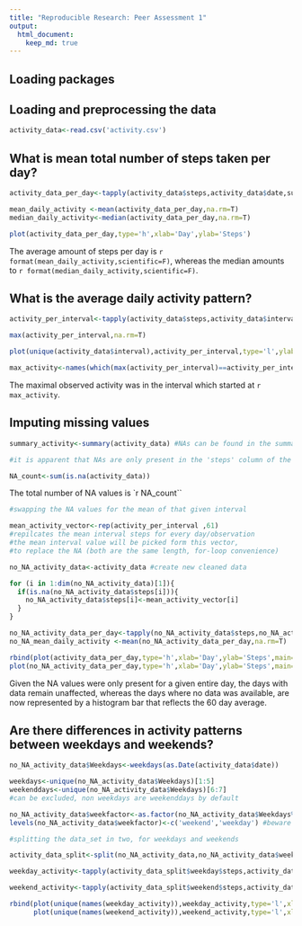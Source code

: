 ```yaml
---
title: "Reproducible Research: Peer Assessment 1"
output: 
  html_document:
    keep_md: true
---
```

## Loading packages

## Loading and preprocessing the data

```r
activity_data<-read.csv('activity.csv')
```


## What is mean total number of steps taken per day?

```r
activity_data_per_day<-tapply(activity_data$steps,activity_data$date,sum)

mean_daily_activity <-mean(activity_data_per_day,na.rm=T)
median_daily_activity<-median(activity_data_per_day,na.rm=T)

plot(activity_data_per_day,type='h',xlab='Day',ylab='Steps')
```

The average amount of steps per day is `r format(mean_daily_activity,scientific=F)`, whereas the median amounts to `r format(median_daily_activity,scientific=F)`.



## What is the average daily activity pattern?

```r
activity_per_interval<-tapply(activity_data$steps,activity_data$interval,mean,na.rm=T)

max(activity_per_interval,na.rm=T)

plot(unique(activity_data$interval),activity_per_interval,type='l',ylab='steps',xlab='interval')

max_activity<-names(which(max(activity_per_interval)==activity_per_interval))
```
The maximal observed activity was in the interval which started at `r max_activity`. 



## Imputing missing values

```r
summary_activity<-summary(activity_data) #NAs can be found in the summary, 

#it is apparent that NAs are only present in the 'steps' column of the data

NA_count<-sum(is.na(activity_data))
```
The total number of NA values is `r NA_count``

```r
#swapping the NA values for the mean of that given interval

mean_activity_vector<-rep(activity_per_interval ,61) 
#repilcates the mean interval steps for every day/observation
#the mean interval value will be picked form this vector, 
#to replace the NA (both are the same length, for-loop convenience)

no_NA_activity_data<-activity_data #create new cleaned data 

for (i in 1:dim(no_NA_activity_data)[1]){
  if(is.na(no_NA_activity_data$steps[i])){
    no_NA_activity_data$steps[i]<-mean_activity_vector[i]
  }
}
```

```r
no_NA_activity_data_per_day<-tapply(no_NA_activity_data$steps,no_NA_activity_data$date,sum)
no_NA_mean_daily_activity <-mean(no_NA_activity_data_per_day,na.rm=T)

rbind(plot(activity_data_per_day,type='h',xlab='Day',ylab='Steps',main='with missing values'),
plot(no_NA_activity_data_per_day,type='h',xlab='Day',ylab='Steps',main='without missing values'))
```

Given the NA values were only present for a given entire day, the days with data remain unaffected, whereas the days where no data was available, are now represented by a histogram bar that reflects the 60 day average. 

## Are there differences in activity patterns between weekdays and weekends?

```r
no_NA_activity_data$Weekdays<-weekdays(as.Date(activity_data$date))

weekdays<-unique(no_NA_activity_data$Weekdays)[1:5]
weekenddays<-unique(no_NA_activity_data$Weekdays)[6:7] 
#can be excluded, non weekdays are weekenddays by default

no_NA_activity_data$weekfactor<-as.factor(no_NA_activity_data$Weekdays%in% weekdays)
levels(no_NA_activity_data$weekfactor)<-c('weekend','weekday') #beware of level order!
```

```r
#splitting the data_set in two, for weekdays and weekends

activity_data_split<-split(no_NA_activity_data,no_NA_activity_data$weekfactor)

weekday_activity<-tapply(activity_data_split$weekday$steps,activity_data_split$weekday$interval,mean)

weekend_activity<-tapply(activity_data_split$weekend$steps,activity_data_split$weekend$interval,mean)

rbind(plot(unique(names(weekday_activity)),weekday_activity,type='l',xlab='interval',ylab='steps',main='weekday activity'),
      plot(unique(names(weekend_activity)),weekend_activity,type='l',xlab='interval',ylab='steps',main='weekend activity'))
```

